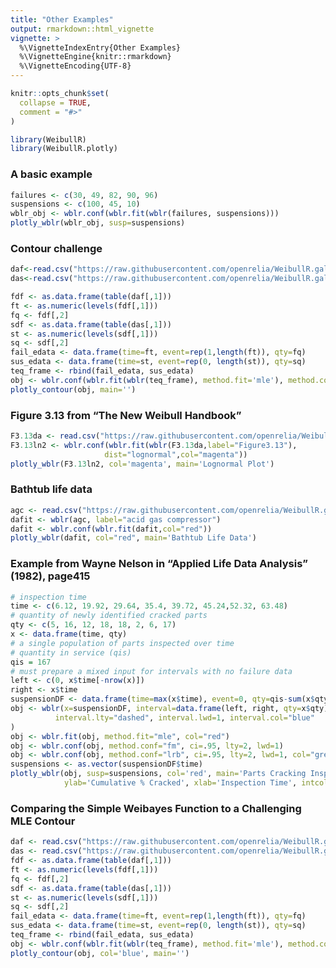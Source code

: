 ```yaml
---
title: "Other Examples"
output: rmarkdown::html_vignette
vignette: >
  %\VignetteIndexEntry{Other Examples}
  %\VignetteEngine{knitr::rmarkdown}
  %\VignetteEncoding{UTF-8}
---
```


```r
knitr::opts_chunk$set(
  collapse = TRUE,
  comment = "#>"
)
```

```r
library(WeibullR)
library(WeibullR.plotly)
```

### A basic example

```r
failures <- c(30, 49, 82, 90, 96)
suspensions <- c(100, 45, 10)
wblr_obj <- wblr.conf(wblr.fit(wblr(failures, suspensions)))
plotly_wblr(wblr_obj, susp=suspensions)
```

### Contour challenge

```r
daf<-read.csv("https://raw.githubusercontent.com/openrelia/WeibullR.gallery/master/data/contour_challenge/daTEST.csv", header=FALSE)
das<-read.csv("https://raw.githubusercontent.com/openrelia/WeibullR.gallery/master/data/contour_challenge/dasuspendedTEST.csv", header=FALSE)

fdf <- as.data.frame(table(daf[,1]))
ft <- as.numeric(levels(fdf[,1]))
fq <- fdf[,2]
sdf <- as.data.frame(table(das[,1]))
st <- as.numeric(levels(sdf[,1]))
sq <- sdf[,2]
fail_edata <- data.frame(time=ft, event=rep(1,length(ft)), qty=fq)
sus_edata <- data.frame(time=st, event=rep(0, length(st)), qty=sq)
teq_frame <- rbind(fail_edata, sus_edata)
obj <- wblr.conf(wblr.fit(wblr(teq_frame), method.fit='mle'), method.conf='lrb')
plotly_contour(obj, main='')
```

### Figure 3.13 from "The New Weibull Handbook"

```r
F3.13da <- read.csv("https://raw.githubusercontent.com/openrelia/WeibullR.gallery/master/data/Figure3.13.csv", header=T)$F3.13da
F3.13ln2 <- wblr.conf(wblr.fit(wblr(F3.13da,label="Figure3.13"),
                     dist="lognormal",col="magenta"))
plotly_wblr(F3.13ln2, col='magenta', main='Lognormal Plot')
```

### Bathtub life data

```r
agc <- read.csv("https://raw.githubusercontent.com/openrelia/WeibullR.gallery/master/data/acid_gas_compressor.csv", header=T)$agc
dafit <- wblr(agc, label="acid gas compressor")
dafit <- wblr.conf(wblr.fit(dafit,col="red"))
plotly_wblr(dafit, col="red", main='Bathtub Life Data')
```

### Example from Wayne Nelson in "Applied Life Data Analysis" (1982), page415

```r
# inspection time
time <- c(6.12, 19.92, 29.64, 35.4, 39.72, 45.24,52.32, 63.48)
# quantity of newly identified cracked parts		
qty <- c(5, 16, 12, 18, 18, 2, 6, 17)		
x <- data.frame(time, qty)		
# a single population of parts inspected over time
# quantity in service (qis)		
qis = 167		
# must prepare a mixed input for intervals with no failure data		
left <- c(0, x$time[-nrow(x)])	
right <- x$time	
suspensionDF <- data.frame(time=max(x$time), event=0, qty=qis-sum(x$qty))	
obj <- wblr(x=suspensionDF, interval=data.frame(left, right, qty=x$qty),
          interval.lty="dashed", interval.lwd=1, interval.col="blue"
)	
obj <- wblr.fit(obj, method.fit="mle", col="red")
obj <- wblr.conf(obj, method.conf="fm", ci=.95, lty=2, lwd=1)
obj <- wblr.conf(obj, method.conf="lrb", ci=.95, lty=2, lwd=1, col="green")
suspensions <- as.vector(suspensionDF$time)
plotly_wblr(obj, susp=suspensions, col='red', main='Parts Cracking Inspection Interval Analysis', 
            ylab='Cumulative % Cracked', xlab='Inspection Time', intcol='blue')
```

### Comparing the Simple Weibayes Function to a Challenging MLE Contour

```r
daf <- read.csv("https://raw.githubusercontent.com/openrelia/WeibullR.gallery/master/data/contour_challenge/daTEST.csv", header=FALSE)
das <- read.csv("https://raw.githubusercontent.com/openrelia/WeibullR.gallery/master/data/contour_challenge/dasuspendedTEST.csv", header=FALSE)
fdf <- as.data.frame(table(daf[,1]))
ft <- as.numeric(levels(fdf[,1]))
fq <- fdf[,2]
sdf <- as.data.frame(table(das[,1]))
st <- as.numeric(levels(sdf[,1]))
sq <- sdf[,2]
fail_edata <- data.frame(time=ft, event=rep(1,length(ft)), qty=fq)
sus_edata <- data.frame(time=st, event=rep(0, length(st)), qty=sq)
teq_frame <- rbind(fail_edata, sus_edata)
obj <- wblr.conf(wblr.fit(wblr(teq_frame), method.fit='mle'), method.conf='lrb')
plotly_contour(obj, col='blue', main='')
```
